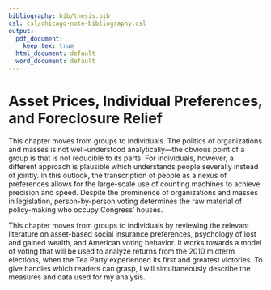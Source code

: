 ```yaml
---
bibliography: bib/thesis.bib
csl: csl/chicago-note-bibliography.csl
output:
  pdf_document:
    keep_tex: true
  html_document: default
  word_document: default
---
```


# Asset Prices, Individual Preferences, and Foreclosure Relief {#methods}

This chapter moves from groups to individuals.
The politics of organizations and masses is not well-understood analytically---the obvious point of a group is that is not reducible to its parts.
For individuals, however, a different approach is plausible which understands people severally instead of jointly.
In this outlook, the transcription of people as a nexus of preferences allows for the large-scale use of counting machines to achieve precision and speed.
Despite the prominence of organizations and masses in legislation, person-by-person voting determines the raw material of policy-making who occupy Congress' houses.

This chapter moves from groups to individuals by reviewing the relevant literature on asset-based social insurance preferences, psychology of lost and gained wealth, and American voting behavior.
It works towards a model of voting that will be used to analyze returns from the 2010 midterm elections, when the Tea Party experienced its first and greatest victories.
To give handles which readers can grasp, I will simultaneously describe the measures and data used for my analysis.